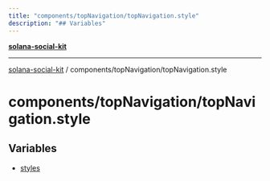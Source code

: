 ```yaml
---
title: "components/topNavigation/topNavigation.style"
description: "## Variables"
---
```


[**solana-social-kit**](../../../README.mdx)

***

[solana-social-kit](../../../README.mdx) / components/topNavigation/topNavigation.style

# components/topNavigation/topNavigation.style

## Variables

- [styles](variables/styles.mdx)
